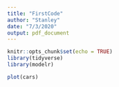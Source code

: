 ```yaml
---
title: "FirstCode"
author: "Stanley"
date: "7/3/2020"
output: pdf_document
---
```


```r
knitr::opts_chunk$set(echo = TRUE)
library(tidyverse)
library(modelr)
```


```r
plot(cars)
```

